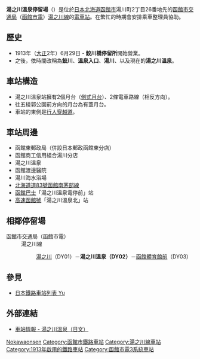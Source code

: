 {{日本車站資訊
|公司色 = #1C218C
|文字色 = 
|站名 = 湯之川溫泉停留場
|圖片 = Yunokawa-onsen_Station.jpg
|pxl = 240px
|圖片說明 = 湯之川溫泉停留場（攝於2009年5月）
|日文原名 = 湯の川温泉
|平假名 = ゆのかわおんせん
|羅馬拼音 = YUNOKAWA-ONSEN
|副站名 = 
|前一站 = DY01 [[湯之川停留場|湯之川]]
|前一站距離 = 0.5
|後一站距離 = 0.3
|後一站 = [[函館體育館前停留場|函館體育館前]] DY03
|電報略號 = 
|車站編號 = '''DY02'''
|停站路線數 = 
|所屬公司 = [[函館市交通局|函館市交通局]]
|所屬路線 = 
|距離 = 0.5
|起點站 = [[湯之川停留場|湯之川]]
|所在地 = [[北海道|北海道]][[函館市|函館市]]湯川町1丁目26-29先、28-1先
|車站構造 = 地面車站
|月台配置 = 2面2線
|啟用年月日 = 1913年6月29日
|廢站年月日 = 
|乘客人數 = 
|上下車人次 = 
|統計年度 = 
|轉車 = 
|備註 = 
|全寬備註 = 
}}
'''湯之川溫泉停留場'''（{{jpn|j=湯の川温泉停留場|hg=ゆのかわおんせんていりゅうじょう|rm=Yunokawa-onsen teiryūjō|f=y}}）是位於[[日本|日本]][[北海道|北海道]][[函館市|函館市]]湯川町2丁目26番地先的[[函館市交通局|函館市交通局]]（[[函館市電|函館市電]]）[[湯之川線|湯之川線]]的[[鐵路車站|電車站]]。在繁忙的時期會安排乘車整理員協助。

== 歷史 ==
* 1913年（[[大正|大正]]2年）6月29日 - '''鮫川橋停留所'''開始營業。
* 之後，依時間改稱為'''鮫川'''、'''溫泉入口'''、'''湯川'''、以及現在的'''湯之川溫泉'''。

== 車站構造 ==
* 湯之川溫泉站擁有2個月台（[[側式月台|側式月台]]）、2條電車路線（相反方向）。
* 往五稜郭公園前方向的月台為有蓋月台。
* 車站的東側是[[行人穿越道|行人穿越道]]。

== 車站周邊 ==
* 函館東郵政局（併設日本郵政函館東分店）
* 函館商工信用組合湯川分店
* 湯之川溫泉
* 函館渡邊醫院
* 湯川海水浴場
* [[北海道道83號函館南茅部線|北海道道83號函館南茅部線]]
* [[函館巴士|函館巴士]]「湯之川溫泉電停前」站
* [[高速函館號|高速函館號]]「湯之川溫泉北」站

== 相鄰停留場 ==
; 函館市交通局（函館市電）
: 湯之川線
:: [[湯之川停留場|湯之川]]（DY01）－'''湯之川溫泉（DY02）'''－[[函館體育館前停留場|函館體育館前]]（DY03）

== 參見 ==
* [[日本鐵路車站列表_Yu|日本鐵路車站列表 Yu]]

== 外部連結 ==
* [https://web.archive.org/web/20100916060121/http://www.city.hakodate.hokkaido.jp/transport/rosen/tei/yunokawaonsen.htm 車站情報 - 湯之川溫泉（日文）]

{{函館市電}}

{{DEFAULTSORT:Yunokawa-Onsen}}
[[Category:日本鐵路車站_Yu|Nokawaonsen]]
[[Category:函館市鐵路車站|Category:函館市鐵路車站]]
[[Category:湯之川線車站|Category:湯之川線車站]]
[[Category:1913年啟用的鐵路車站|Category:1913年啟用的鐵路車站]]
[[Category:函館市電3系統車站|Category:函館市電3系統車站]]
